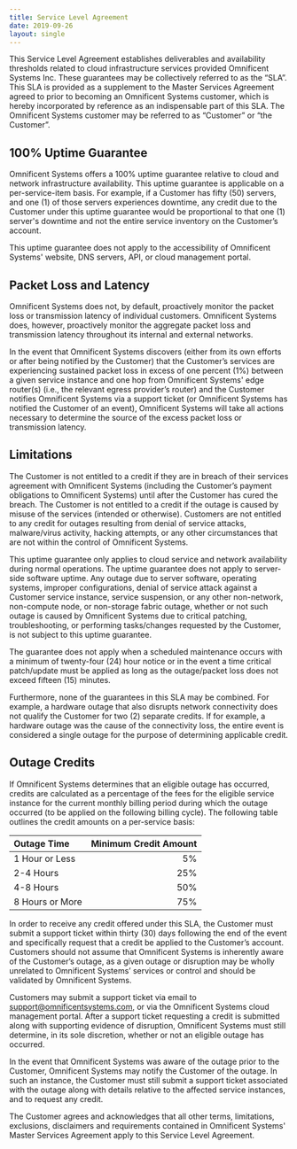 ```yaml
---
title: Service Level Agreement
date: 2019-09-26
layout: single
---
```


This Service Level Agreement establishes deliverables and availability thresholds related to cloud infrastructure services provided Omnificent Systems Inc. These guarantees may be collectively referred to as the “SLA”. This SLA is provided as a supplement to the Master Services Agreement agreed to prior to becoming an Omnificent Systems customer, which is hereby incorporated by reference as an indispensable part of this SLA. The Omnificent Systems customer may be referred to as “Customer” or “the Customer”.

## 100% Uptime Guarantee

Omnificent Systems offers a 100% uptime guarantee relative to cloud and network infrastructure availability. This uptime guarantee is applicable on a per-service-item basis. For example, if a Customer has fifty (50) servers, and one (1) of those servers experiences downtime, any credit due to the Customer under this uptime guarantee would be proportional to that one (1) server's downtime and not the entire service inventory on the Customer’s account.

This uptime guarantee does not apply to the accessibility of Omnificent Systems' website, DNS servers, API, or cloud management portal.

## Packet Loss and Latency

Omnificent Systems does not, by default, proactively monitor the packet loss or transmission latency of individual customers. Omnificent Systems does, however, proactively monitor the aggregate packet loss and transmission latency throughout its internal and external networks.

In the event that Omnificent Systems discovers (either from its own efforts or after being notified by the Customer) that the Customer’s services are experiencing sustained packet loss in excess of one percent (1%) between a given service instance and one hop from Omnificent Systems' edge router(s) (i.e., the relevant egress provider’s router) and the Customer notifies Omnificent Systems via a support ticket (or Omnificent Systems has notified the Customer of an event), Omnificent Systems will take all actions necessary to determine the source of the excess packet loss or transmission latency.

## Limitations

The Customer is not entitled to a credit if they are in breach of their services agreement with Omnificent Systems (including the Customer’s payment obligations to Omnificent Systems) until after the Customer has cured the breach. The Customer is not entitled to a credit if the outage is caused by misuse of the services (intended or otherwise). Customers are not entitled to any credit for outages resulting from denial of service attacks, malware/virus activity, hacking attempts, or any other circumstances that are not within the control of Omnificent Systems.

This uptime guarantee only applies to cloud service and network availability during normal operations. The uptime guarantee does not apply to server-side software uptime. Any outage due to server software, operating systems, improper configurations, denial of service attack against a Customer service instance, service suspension, or any other non-network, non-compute node, or non-storage fabric outage, whether or not such outage is caused by Omnificent Systems due to critical patching, troubleshooting, or performing tasks/changes requested by the Customer, is not subject to this uptime guarantee.

The guarantee does not apply when a scheduled maintenance occurs with a minimum of twenty-four (24) hour notice or in the event a time critical patch/update must be applied as long as the outage/packet loss does not exceed fifteen (15) minutes.

Furthermore, none of the guarantees in this SLA may be combined. For example, a hardware outage that also disrupts network connectivity does not qualify the Customer for two (2) separate credits. If for example, a hardware outage was the cause of the connectivity loss, the entire event is considered a single outage for the purpose of determining applicable credit.

## Outage Credits

If Omnificent Systems determines that an eligible outage has occurred, credits are calculated as a percentage of the fees for the eligible service instance for the current monthly billing period during which the outage occurred (to be applied on the following billing cycle). The following table outlines the credit amounts on a per-service basis:

| Outage Time     | Minimum Credit Amount |
| :-------------- | --------------------: |
| 1 Hour or Less  |                    5% |
| 2-4 Hours       |                   25% |
| 4-8 Hours       |                   50% |
| 8 Hours or More |                   75% |

In order to receive any credit offered under this SLA, the Customer must submit a support ticket within thirty (30) days following the end of the event and specifically request that a credit be applied to the Customer’s account. Customers should not assume that Omnificent Systems is inherently aware of the Customer’s outage, as a given outage or disruption may be wholly unrelated to Omnificent Systems’ services or control and should be validated by Omnificent Systems.

Customers may submit a support ticket via email to support@omnificentsystems.com, or via the Omnificent Systems cloud management portal. After a support ticket requesting a credit is submitted along with supporting evidence of disruption, Omnificent Systems must still determine, in its sole discretion, whether or not an eligible outage has occurred.

In the event that Omnificent Systems was aware of the outage prior to the Customer, Omnificent Systems may notify the Customer of the outage. In such an instance, the Customer must still submit a support ticket associated with the outage along with details relative to the affected service instances, and to request any credit.

The Customer agrees and acknowledges that all other terms, limitations, exclusions, disclaimers and requirements contained in Omnificent Systems' Master Services Agreement apply to this Service Level Agreement.
